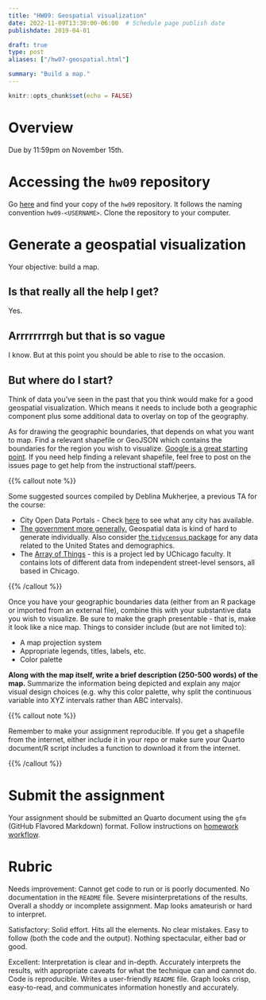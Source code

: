 ```yaml
---
title: "HW09: Geospatial visualization"
date: 2022-11-09T13:30:00-06:00  # Schedule page publish date
publishdate: 2019-04-01

draft: true
type: post
aliases: ["/hw07-geospatial.html"]

summary: "Build a map."
---
```


```r
knitr::opts_chunk$set(echo = FALSE)
```

# Overview

Due by 11:59pm on November 15th.

# Accessing the `hw09` repository

Go [here](https://github.coecis.cornell.edu/cis-fa22) and find your copy of the `hw09` repository. It follows the naming convention `hw09-<USERNAME>`. Clone the repository to your computer.

# Generate a geospatial visualization

Your objective: build a map.

## Is that really all the help I get?

Yes.

## Arrrrrrrrgh but that is so vague

I know. But at this point you should be able to rise to the occasion.

## But where do I start?

Think of data you've seen in the past that you think would make for a good geospatial visualization. Which means it needs to include both a geographic component plus some additional data to overlay on top of the geography.

As for drawing the geographic boundaries, that depends on what you want to map. Find a relevant shapefile or GeoJSON which contains the boundaries for the region you wish to visualize. [Google is a great starting point](https://www.google.com/search?q=where+to+get+shapefiles). If you need help finding a relevant shapefile, feel free to post on the issues page to get help from the instructional staff/peers.

{{% callout note %}}

Some suggested sources compiled by Deblina Mukherjee, a previous TA for the course:

* City Open Data Portals - Check [here](http://us-cities.survey.okfn.org/) to see what any city has available.
* [The government more generally.](https://catalog.data.gov/dataset?metadata_type=geospatial) Geospatial data is kind of hard to generate individually. Also consider [the `tidycensus` package](/notes/vector-maps-practice/) for any data related to the United States and demographics.
* The [Array of Things](https://arrayofthings.github.io/) - this is a project led by UChicago faculty. It contains lots of different data from independent street-level sensors, all based in Chicago. 

{{% /callout %}}

Once you have your geographic boundaries data (either from an R package or imported from an external file), combine this with your substantive data you wish to visualize. Be sure to make the graph presentable - that is, make it look like a nice map. Things to consider include (but are not limited to):

* A map projection system
* Appropriate legends, titles, labels, etc.
* Color palette

**Along with the map itself, write a brief description (250-500 words) of the map.** Summarize the information being depicted and explain any major visual design choices (e.g. why this color palette, why split the continuous variable into XYZ intervals rather than ABC intervals).

{{% callout note %}}

Remember to make your assignment reproducible. If you get a shapefile from the internet, either include it in your repo or make sure your Quarto document/R script includes a function to download it from the internet.

{{% /callout %}}

# Submit the assignment

Your assignment should be submitted an Quarto document using the `gfm` (GitHub Flavored Markdown) format. Follow instructions on [homework workflow](/faq/homework-guidelines/#homework-workflow).

# Rubric

Needs improvement: Cannot get code to run or is poorly documented. No documentation in the `README` file. Severe misinterpretations of the results. Overall a shoddy or incomplete assignment. Map looks amateurish or hard to interpret.

Satisfactory: Solid effort. Hits all the elements. No clear mistakes. Easy to follow (both the code and the output). Nothing spectacular, either bad or good.

Excellent: Interpretation is clear and in-depth. Accurately interprets the results, with appropriate caveats for what the technique can and cannot do. Code is reproducible. Writes a user-friendly `README` file. Graph looks crisp, easy-to-read, and communicates information honestly and accurately.
